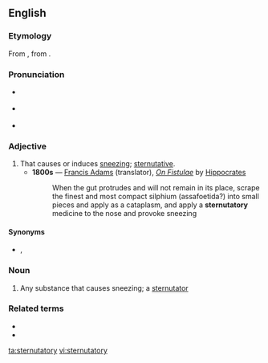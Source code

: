 ==English==
{{was wotd|2008|February|10}}

===Etymology===
From {{etyl|la|en}} {{m|la|sternūtātōrius}}, from {{m|la|sternuō||sneeze}}.

===Pronunciation===
* {{a|RP}} {{IPA|/stɜːˈnjuː.təˌtɔːr.i/|lang=en}}
* {{a|US}} {{IPA|/stɝːˈnuː.təˌtɔːr.i/|lang=en}}
* {{audio|en-us-sternutatory.ogg|Audio (US)|lang=en}}

===Adjective===
{{en-adj}}

# That causes or induces [[sneeze|sneezing]]; [[sternutative]].
#* '''1800s''' — [[w:Francis Adams|Francis Adams]] (translator), ''[[s:On Fistulae|On Fistulae]]'' by [[w:Hippocrates|Hippocrates]]
#*: When the gut protrudes and will not remain in its place, scrape the finest and most compact silphium (assafoetida?) into small pieces and apply as a cataplasm, and apply a '''sternutatory''' medicine to the nose and provoke sneezing

====Synonyms====
* {{sense|that causes sneezing}} {{l|en|sternutative}}, {{l|en|errhine}}

===Noun===
{{en-noun|sternutatories}}

# Any substance that causes sneezing; a [[sternutator]]

===Related terms===
* {{l|en|sternutative}}
* {{l|en|sternutator}}

[[ta:sternutatory]]
[[vi:sternutatory]]